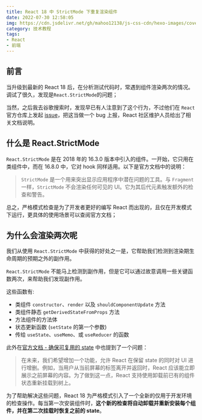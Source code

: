 ```yaml
---
title: React 18 中 StrictMode 下重复渲染组件
date: 2022-07-30 12:58:05
img: https://cdn.jsdelivr.net/gh/mahoo12138/js-css-cdn/hexo-images/cover/react.png
category: 技术教程
tags:
- React
- 前端
---
```


## 前言

当升级到最新的 React 18 后，在分析测试代码时，常遇到组件渲染两次的情况。调试了很久，发现是`React.StrictMode`的问题；

当然，之后我去谷歌搜索时，发现早已有人注意到了这个行为，不过他们在 `React` 官方仓库上发起 [issue](https://github.com/facebook/react/issues/24467)，把这当做一个 bug 上报，React 社区维护人员给出了相关文档说明。

## 什么是 React.StrictMode

`React.StrictMode` 是在 2018 年的 16.3.0 版本中引入的组件。一开始，它只用在类组件中，而在 16.8.0 中，它对 hook 同样适用。以下是官方文档中的说明：

> `StrictMode` 是一个用来突出显示应用程序中潜在问题的工具。与 `Fragment` 一样，`StrictMode` 不会渲染任何可见的 UI。它为其后代元素触发额外的检查和警告。

总之，严格模式检查是为了开发者更好的编写 React 而出现的，且仅在开发模式下运行，更具体的使用场景可以查阅官方文档；

## 为什么会渲染两次呢

我们从使用 `React.StrictMode` 中获得的好处之一是，它帮助我们检测到渲染期生命周期的预期之外的副作用。

`React.StrictMode` 不能马上检测到副作用，但是它可以通过故意调用一些关键函数两次，来帮助我们发现副作用。

这些函数有:

- 类组件 `constructor`、`render` 以及 `shouldComponentUpdate` 方法
- 类组件静态 `getDerivedStateFromProps` 方法
- 方法组件的方法体
- 状态更新函数 (`setState` 的第一个参数)
- 传给 `useState`、`useMemo`、或 `useReducer` 的函数

此外在[官方文档 - 确保可复用的 state](https://zh-hans.reactjs.org/docs/strict-mode.html#ensuring-reusable-state) 中也提到了一个问题：

> 在未来，我们希望增加一个功能，允许 React 在保留 state 的同时对 UI 进行增删。例如，当用户从当前屏幕的标签离开并返回时，React 应该能立即展示之前屏幕的内容。为了做到这一点，React 支持使用卸载前已有的组件状态重新挂载到树上。

为了帮助解决这些问题，React 18 为严格模式引入了一个全新的仅用于开发环境的检查操作。每当第一次安装组件时，**这个新的检查将自动卸载并重新安装每个组件，并在第二次挂载时恢复之前的 state**。